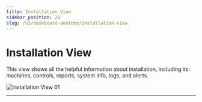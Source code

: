 ```yaml
---
title: Installation View
sidebar_position: 20
slug: /v2/dashboard-anatomy/installation-view
---
```



# Installation View

This view shows all the helpful information about installation, including its: machines, controls, reports, system info, logs, and alerts.

![Installation View 01](/img/view-installation/v2-installation-view-001.png)

---
<DocCardList />

<!-- links -->